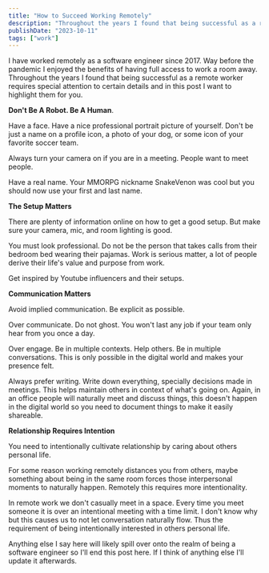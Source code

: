 ```yaml
---
title: "How to Succeed Working Remotely"
description: "Throughout the years I found that being successful as a remote worker requires special attention to certain details and in this post I want to highlight them for you."
publishDate: "2023-10-11"
tags: ["work"]
---
```


I have worked remotely as a software engineer since 2017. Way before the pandemic I enjoyed the benefits of having full access to work a room away. Throughout the years I found that being successful as a remote worker requires special attention to certain details and in this post I want to highlight them for you. 

**Don't Be A Robot. Be A Human**.

Have a face. Have a nice professional portrait picture of yourself. Don't be just a name on a profile icon, a photo of your dog, or some icon of your favorite soccer team.

Always turn your camera on if you are in a meeting. People want to meet people.

Have a real name. Your MMORPG nickname SnakeVenon was cool but you should now use your first and last name.

**The Setup Matters**

There are plenty of information online on how to get a good setup. But make sure
your camera, mic, and room lighting is good.


You must look professional. Do not be the person that takes calls from their bedroom bed wearing their pajamas. Work is serious matter, a lot of people derive their life's value and purpose from work.

Get inspired by Youtube influencers and their setups.

**Communication Matters**

Avoid implied communication. Be explicit as possible.

Over communicate. Do not ghost. You won't last any job if your team only hear from you once a day.

Over engage. Be in multiple contexts. Help others. Be in multiple conversations. This is only possible in the digital world and makes your presence felt.

Always prefer writing. Write down everything, specially decisions made in meetings. This helps maintain others in context of what's going on. Again, in an office people will naturally meet and discuss things, this doesn't happen in the digital world so you need to document things to make it easily shareable.

**Relationship Requires Intention**

You need to intentionally cultivate relationship by caring about others personal life.

For some reason working remotely distances you from others, maybe something about being in the same room forces those interpersonal moments to naturally happen. Remotely this requires more intentionality.

In remote work we don't casually meet in a space. Every time you meet someone it is over an intentional meeting with a time limit. I don't know why but this causes us to not let conversation naturally flow. Thus the requirement of being intentionally interested in others personal life.

Anything else I say here will likely spill over onto the realm of being a software engineer so I'll end this post here. If I think of anything else I'll update it afterwards.

